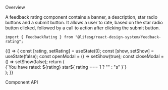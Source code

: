 
<Meta title="Modules/FeedbackRating" component={FeedbackRating} />

<Title>FeedbackRating</Title>

<Secondary>Overview</Secondary>

A feedback rating component contains a banner, a description, star radio buttons and a submit
button. It allows a user to rate, based on the star radio button clicked,
followed by a call to action after clicking the submit button.

```tsx
import { FeedbackRating } from "@lifesg/react-design-system/feedback-rating";
```

<Canvas>
    <Story name="FeedbackRating">
        {() => {
            const [rating, setRating] = useState(0);
            const [show, setShow] = useState(false);
            const openModal = () => setShow(true);
            const closeModal = () => setShow(false);
            return (
                <div>
                    <Modal show={show} onOverlayClick={closeModal}>
                        <Modal.Box onClose={closeModal}>
                            <ModalBoxDiv>
                                <span>{`You have rated: ${rating} star${
                                    rating === 1 ? "" : "s"
                                }`}</span>
                            </ModalBoxDiv>
                        </Modal.Box>
                    </Modal>
                    <FeedbackRating
                        rating={rating}
                        onRatingChange={setRating}
                        onSubmit={openModal}
                    />
                </div>
            );
        }}
    </Story>
</Canvas>

<Secondary>Component API</Secondary>

<PropsTable />
